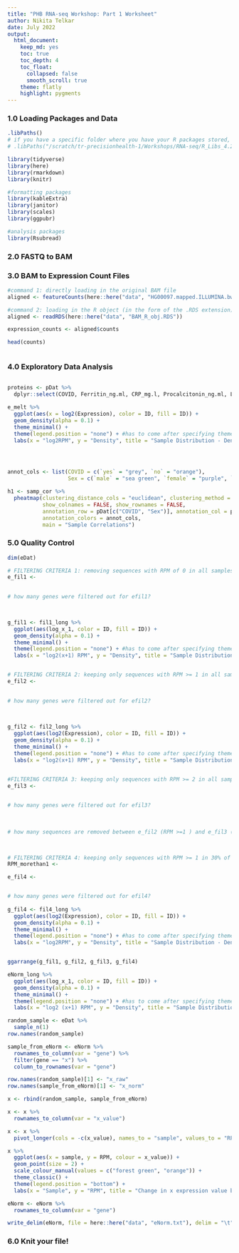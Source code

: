 ```yaml
---
title: "PHB RNA-seq Workshop: Part 1 Worksheet" 
author: Nikita Telkar 
date: July 2022
output: 
  html_document: 
    keep_md: yes 
    toc: true  
    toc_depth: 4
    toc_float: 
      collapsed: false 
      smooth_scroll: true
    theme: flatly  
    highlight: pygments 
--- 
```


### 1.0 Loading Packages and Data  

```r

.libPaths()
# if you have a specific folder where you have your R packages stored, set that folder as your library path:
# .libPaths("/scratch/tr-precisionhealth-1/Workshops/RNA-seq/R_Libs_4.2.0/")

library(tidyverse)
library(here) 
library(rmarkdown)
library(knitr)

#formatting packages
library(kableExtra)
library(janitor)
library(scales)
library(ggpubr)

#analysis packages
library(Rsubread)

```  

### 2.0 FASTQ to BAM  

### 3.0 BAM to Expression Count Files

```r

#command 1: directly loading in the original BAM file
aligned <- featureCounts(here::here("data", "HG00097.mapped.ILLUMINA.bwa.GBR.exome.20130415.bam"), annot.inbuilt = "hg19", isPairedEnd = TRUE)  

#command 2: loading in the R object (in the form of the .RDS extension) which contains the output produced by command 1
aligned <- readRDS(here::here("data", "BAM_R_obj.RDS"))

expression_counts <- aligned$counts

head(counts)

```


```r

```

### 4.0 Exploratory Data Analysis  

```r

```


```r


proteins <- pDat %>% 
  dplyr::select(COVID, Ferritin_ng.ml, CRP_mg.l, Procalcitonin_ng.ml, Lactate_mmol.l, Fibrinogen_mg.dL)

```


```r


e_melt %>% 
  ggplot(aes(x = log2(Expression), color = ID, fill = ID)) +
  geom_density(alpha = 0.1) + 
  theme_minimal() + 
  theme(legend.position = "none") + #has to come after specifying theme
  labs(x = "log2RPM", y = "Density", title = "Sample Distribution - Density Plot", subtitle = "Raw Counts\n")




annot_cols <- list(COVID = c(`yes` = "grey", `no` = "orange"), 
                   Sex = c(`male` = "sea green", `female` = "purple", `unknown` = "yellow")) 

h1 <- samp_cor %>% 
  pheatmap(clustering_distance_cols = "euclidean", clustering_method = "complete", cluster_rows = TRUE,
           show_colnames = FALSE, show_rownames = FALSE, 
           annotation_row = pDat[c("COVID", "Sex")], annotation_col = pDat[c("COVID", "Sex")], 
           annotation_colors = annot_cols,
           main = "Sample Correlations")

```

### 5.0 Quality Control  

```r

dim(eDat)

# FILTERING CRITERIA 1: removing sequences with RPM of 0 in all samples / keeping only sequences with RPM > 0 in at least 1 sample
e_fil1 <- 
  

# how many genes were filtered out for efil1? 


  
g_fil1 <- fil1_long %>% 
  ggplot(aes(log_x_1, color = ID, fill = ID)) +
  geom_density(alpha = 0.1) + 
  theme_minimal() + 
  theme(legend.position = "none") + #has to come after specifying theme
  labs(x = "log2(x+1) RPM", y = "Density", title = "Sample Distribution - Density Plot", subtitle = "Removing Sequences with RPM of 0 in all samples", caption = "Raw counts")


# FILTERING CRITERIA 2: keeping only sequences with RPM >= 1 in all samples
e_fil2 <-
  

# how many genes were filtered out for efil2? 
  
  

g_fil2 <- fil2_long %>% 
  ggplot(aes(log2(Expression), color = ID, fill = ID)) +
  geom_density(alpha = 0.1) + 
  theme_minimal() + 
  theme(legend.position = "none") + #has to come after specifying theme
  labs(x = "log2(x+1) RPM", y = "Density", title = "Sample Distribution - Density Plot", subtitle = "Sequences with RPM >= 1 in in all samples", caption = "Raw counts")


#FILTERING CRITERIA 3: keeping only sequences with RPM >= 2 in all samples
e_fil3 <-
  

# how many genes were filtered out for efil3? 
  
  
  
# how many sequences are removed between e_fil2 (RPM >=1 ) and e_fil3 (RPM >= 2)

  

# FILTERING CRITERIA 4: keeping only sequences with RPM >= 1 in 30% of samples --> depends on groups in data
RPM_morethan1 <- 

e_fil4 <-


# how many genes were filtered out for efil4? 
    
g_fil4 <- fil4_long %>% 
  ggplot(aes(log2(Expression), color = ID, fill = ID)) +
  geom_density(alpha = 0.1) + 
  theme_minimal() + 
  theme(legend.position = "none") + #has to come after specifying theme
  labs(x = "log2RPM", y = "Density", title = "Sample Distribution - Density Plot", subtitle = "Sequences with RPM >= 1 in 30% of samples", caption = "Raw counts")


ggarrange(g_fil1, g_fil2, g_fil3, g_fil4)

```


```r



eNorm_long %>% 
  ggplot(aes(log_x_1, color = ID, fill = ID)) +
  geom_density(alpha = 0.1) + 
  theme_minimal() + 
  theme(legend.position = "none") + #has to come after specifying theme
  labs(x = "log2 (x+1) RPM", y = "Density", title = "Sample Distribution - Density Plot: RLE Normalized Counts", subtitle = "Sequences with RPM >= 1 in all samples")

```

```r

random_sample <- eDat %>% 
  sample_n(1)
row.names(random_sample)

sample_from_eNorm <- eNorm %>% 
  rownames_to_column(var = "gene") %>% 
  filter(gene == "x") %>% 
  column_to_rownames(var = "gene")

row.names(random_sample)[1] <- "x_raw"    
row.names(sample_from_eNorm)[1] <- "x_norm" 

x <- rbind(random_sample, sample_from_eNorm)

x <- x %>% 
  rownames_to_column(var = "x_value")

x <- x %>% 
  pivot_longer(cols = -c(x_value), names_to = "sample", values_to = "RPM")

x %>% 
  ggplot(aes(x = sample, y = RPM, colour = x_value)) +
  geom_point(size = 2) +
  scale_colour_manual(values = c("forest green", "orange")) +
  theme_classic() + 
  theme(legend.position = "bottom") +
  labs(x = "Sample", y = "RPM", title = "Change in x expression value before and after normalization", subtitle = "raw vs. RLE Normalized Counts")

```

```r

eNorm <- eNorm %>% 
  rownames_to_column(var = "gene")

write_delim(eNorm, file = here::here("data", "eNorm.txt"), delim = "\t")

```

### 6.0 Knit your file!  




